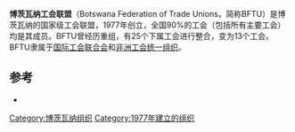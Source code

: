 '''博茨瓦纳工会联盟'''（Botswana Federation of Trade Unions，简称BFTU）是博茨瓦纳的国家级工会联盟，1977年创立，全国90%的工会（包括所有主要工会）均是其成员。BFTU曾经历重组，有25个下属工会进行整合，变为13个工会。BFTU隶属于[[国际工会联合会|国际工会联合会]]和[[非洲工会统一组织|非洲工会统一组织]]。

==参考==
*{{cite book
 | year = 2005
 | title = Trade Unions of the World
 | editor = [[International_Centre_for_Trade_Union_Rights|ICTUR]] et al.,
 | edition = 6th
 | publisher = John Harper Publishing
 | location = London, UK
 | id = ISBN 0-9543811-5-7
}}

{{Org-stub}}
[[Category:博茨瓦纳组织|Category:博茨瓦纳组织]]
[[Category:1977年建立的组织|Category:1977年建立的组织]]